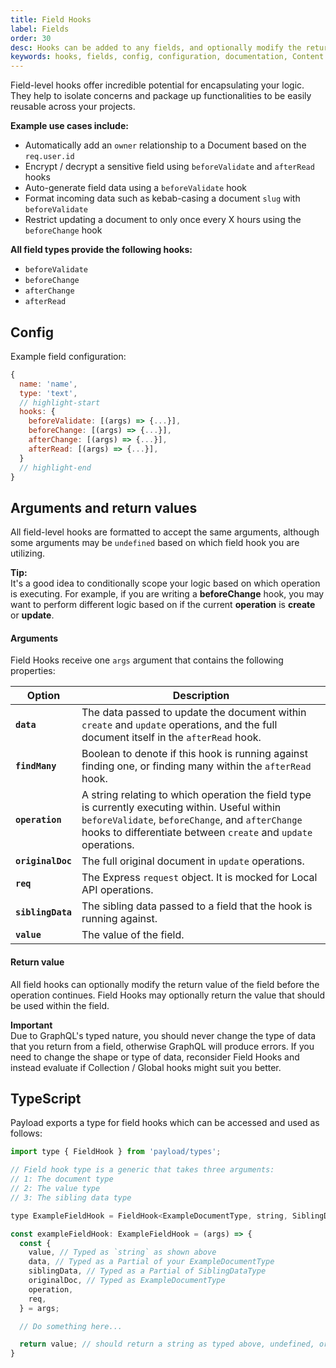 ```yaml
---
title: Field Hooks
label: Fields
order: 30
desc: Hooks can be added to any fields, and optionally modify the return value of the field before the operation continues.
keywords: hooks, fields, config, configuration, documentation, Content Management System, cms, headless, javascript, node, react, express
---
```


Field-level hooks offer incredible potential for encapsulating your logic. They help to isolate concerns and package up functionalities to be easily reusable across your projects.

**Example use cases include:**

- Automatically add an `owner` relationship to a Document based on the `req.user.id`
- Encrypt / decrypt a sensitive field using `beforeValidate` and `afterRead` hooks
- Auto-generate field data using a `beforeValidate` hook
- Format incoming data such as kebab-casing a document `slug` with `beforeValidate`
- Restrict updating a document to only once every X hours using the `beforeChange` hook

**All field types provide the following hooks:**

- `beforeValidate`
- `beforeChange`
- `afterChange`
- `afterRead`

## Config

Example field configuration:
```js
{
  name: 'name',
  type: 'text',
  // highlight-start
  hooks: {
    beforeValidate: [(args) => {...}],
    beforeChange: [(args) => {...}],
    afterChange: [(args) => {...}],
    afterRead: [(args) => {...}],
  }
  // highlight-end
}
```

## Arguments and return values

All field-level hooks are formatted to accept the same arguments, although some arguments may be `undefined` based on which field hook you are utilizing.

<Banner type="success">
  <strong>Tip:</strong><br />
  It's a good idea to conditionally scope your logic based on which operation is executing. For example, if you are writing a <strong>beforeChange</strong> hook, you may want to perform different logic based on if the current <strong>operation</strong> is <strong>create</strong> or <strong>update</strong>.
</Banner>

#### Arguments

Field Hooks receive one `args` argument that contains the following properties:

| Option            | Description  |
| ----------------- | -------------|
| **`data`**        | The data passed to update the document within `create` and `update` operations, and the full document itself in the `afterRead` hook. |
| **`findMany`**    | Boolean to denote if this hook is running against finding one, or finding many within the `afterRead` hook. |
| **`operation`**   | A string relating to which operation the field type is currently executing within. Useful within `beforeValidate`, `beforeChange`, and `afterChange` hooks to differentiate between `create` and `update` operations. |
| **`originalDoc`** | The full original document in `update` operations. |
| **`req`**         | The Express `request` object. It is mocked for Local API operations. |
| **`siblingData`** | The sibling data passed to a field that the hook is running against. |
| **`value`**       | The value of the field. |

#### Return value

All field hooks can optionally modify the return value of the field before the operation continues. Field Hooks may optionally return the value that should be used within the field.

<Banner type="warning">
  <strong>Important</strong><br/>
  Due to GraphQL's typed nature, you should never change the type of data that you return from a field, otherwise GraphQL will produce errors. If you need to change the shape or type of data, reconsider Field Hooks and instead evaluate if Collection / Global hooks might suit you better.
</Banner>

## TypeScript

Payload exports a type for field hooks which can be accessed and used as follows:

```js
import type { FieldHook } from 'payload/types';

// Field hook type is a generic that takes three arguments:
// 1: The document type
// 2: The value type
// 3: The sibling data type

type ExampleFieldHook = FieldHook<ExampleDocumentType, string, SiblingDataType>;

const exampleFieldHook: ExampleFieldHook = (args) => {
  const {
    value, // Typed as `string` as shown above
    data, // Typed as a Partial of your ExampleDocumentType
    siblingData, // Typed as a Partial of SiblingDataType
    originalDoc, // Typed as ExampleDocumentType
    operation,
    req,
  } = args;

  // Do something here...

  return value; // should return a string as typed above, undefined, or null
}
```
